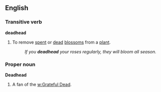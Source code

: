 ==English==

===Transitive verb===
'''deadhead'''
#To remove [[spent]] or [[dead]] [[blossom]]s from a [[plant]].
#:''If you '''deadhead''' your roses regularly, they will bloom all season.''
===Proper noun===
'''Deadhead'''
#A fan of the [[w:Grateful Dead]].